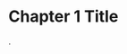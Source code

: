
# Chapter 1 Title

<!-- You can write in this document like a normal Rmd -->

<!-- You can also use LaTeX -->

<!-- Some tips for using this template are given below, you can delete all of this text after reading -->

<!-- You can reference a figure/table in the text by using \@ref(fig:chunk-label) -->

<!-- You can add ^[footnote text] -->.

<!-- Bibliographies -->

<!-- Of course you will need to cite things, and you will probably accumulate an armful of sources. There are a variety of tools available for creating a bibliography database (stored with the .bib extension). -->

<!-- To cite references in your thesis (after creating your bibliography database), place the reference name inside square brackets and precede it by the "at" symbol.  For example, here's a reference to a book about worrying:  [@Molina1994].  This `Molina1994` entry appears in a file called `thesis.bib` in the `bib` folder.  This bibliography database file was created by a program called BibTeX.  You can call this file something else if you like (look at the YAML header in the main .Rmd file) and, by default, is to placed in the `bib` folder.  

If you look at the YAML header at the top of the main .Rmd file you can see that we can specify the style of the bibliography by referencing the appropriate csl file. The current is APA style but you can download a variety of different style files at <https://www.zotero.org/styles>.  Make sure to download the file into the csl folder.

<!-- More Tips for Bibliographies -->

<!--

- Like with thesis formatting, the sooner you start compiling your bibliography for something as large as thesis, the better. Typing in source after source is mind-numbing enough.

- The citation's label needs to be unique from the other entries.

- When you have more than one author or editor, you need to separate each author's name by the word "and" e.g. `Author = {Noble, Sam and Youngberg, Jessica},`.

- Bibliographies made using BibTeX (whether manually or using a manager) accept LaTeX markup, so you can italicize and add symbols as necessary.

- To force capitalization in an article title or where all lowercase is generally used, bracket the capital letter in curly braces.

-->
